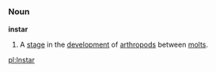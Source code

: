 =={{en}}==
===Noun===
'''instar'''
#A [[stage]] in the [[development]] of [[arthropod]]s between [[molt]]s.

[[pl:Instar]]